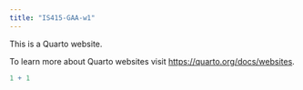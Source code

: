 ```yaml
---
title: "IS415-GAA-w1"
---
```


This is a Quarto website.

To learn more about Quarto websites visit <https://quarto.org/docs/websites>.

```r
1 + 1
```
